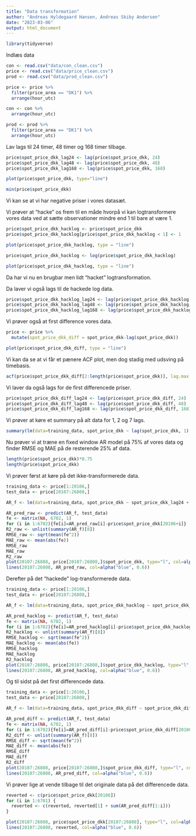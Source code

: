 ```yaml
---
title: "Data transformation"
author: "Andreas Hyldegaard Hansen, Andreas Skiby Andersen"
date: "2023-03-06"
output: html_document
---
```


```r
library(tidyverse)
```

Indlæs data

```r
con <- read.csv("data/con_clean.csv")
price <- read.csv("data/price_clean.csv")
prod <- read.csv("data/prod_clean.csv")
```

```r
price <- price %>%
  filter(price_area == "DK1") %>%
  arrange(hour_utc)

con <- con %>%
  arrange(hour_utc)

prod <- prod %>%
  filter(price_area == "DK1") %>%
  arrange(hour_utc)
```

Lav lags til 24 timer, 48 timer og 168 timer tilbage.

```r
price$spot_price_dkk_lag24 <- lag(price$spot_price_dkk, 24)
price$spot_price_dkk_lag48 <- lag(price$spot_price_dkk, 48)
price$spot_price_dkk_lag168 <- lag(price$spot_price_dkk, 168)
```

```r
plot(price$spot_price_dkk, type="line")
```

```r
min(price$spot_price_dkk)
```

Vi kan se at vi har negative priser i vores datasæt.

Vi prøver at "hacke" os frem til en måde hvorpå vi kan logtransformere vores data ved at sætte observationer mindre end 1 til bare at være 1.

```r
price$spot_price_dkk_hacklog <- price$spot_price_dkk
price$spot_price_dkk_hacklog[price$spot_price_dkk_hacklog < 1] <- 1
```

```r
plot(price$spot_price_dkk_hacklog, type = "line")
```

```r
price$spot_price_dkk_hacklog <- log(price$spot_price_dkk_hacklog)
```

```r
plot(price$spot_price_dkk_hacklog, type = "line")
```

Da har vi nu en brugbar men lidt "hacket" logtransformation.

Da laver vi også lags til de hackede log data.

```r
price$spot_price_dkk_hacklog_lag24 <- lag(price$spot_price_dkk_hacklog, 24)
price$spot_price_dkk_hacklog_lag48 <- lag(price$spot_price_dkk_hacklog, 48)
price$spot_price_dkk_hacklog_lag168 <- lag(price$spot_price_dkk_hacklog, 168)
```

Vi prøver også at first difference vores data.

```r
price <- price %>%
  mutate(spot_price_dkk_diff = spot_price_dkk-lag(spot_price_dkk))
```

```r
plot(price$spot_price_dkk_diff, type = "line")
```

Vi kan da se at vi får et pænere ACF plot, men dog stadig med udsving på timebasis.

```r
acf(price$spot_price_dkk_diff[2:length(price$spot_price_dkk)], lag.max = 80)
```

Vi laver da også lags for de first differencede priser.

```r
price$spot_price_dkk_diff_lag24 <- lag(price$spot_price_dkk_diff, 24)
price$spot_price_dkk_diff_lag48 <- lag(price$spot_price_dkk_diff, 48)
price$spot_price_dkk_diff_lag168 <- lag(price$spot_price_dkk_diff, 168)
```

Vi prøver at køre et summary på alt data for 1, 2 og 7 lags.

```r
summary(lm(data=training_data, spot_price_dkk ~ lag(spot_price_dkk, 1) + lag(spot_price_dkk, 2) + lag(spot_price_dkk, 7)))
```

Nu prøver vi at træne en fixed window AR model på 75% af vores data og finder RMSE og MAE på de resterende 25% af data.

```r
length(price$spot_price_dkk)*0.75
length(price$spot_price_dkk)
```

Vi prøver først at køre på det ikke-transformerede data.

```r
training_data <- price[1:20106,]
test_data <- price[20107:26808,]

AR_f <- lm(data=training_data, spot_price_dkk ~ spot_price_dkk_lag24 + spot_price_dkk_lag48 + spot_price_dkk_lag168)

AR_pred_raw <- predict(AR_f, test_data)
fe <- matrix(NA, 6702, 1)
for (i in 1:6702){fe[i]=AR_pred_raw[i]-price$spot_price_dkk[20106+i]}
R2_raw <- unlist(summary(AR_f)[8])
RMSE_raw <- sqrt(mean(fe^2))
MAE_raw <- mean(abs(fe))
RMSE_raw
MAE_raw
R2_raw
plot(20107:26808, price[20107:26808,]$spot_price_dkk, type="l", col=alpha("darkgreen", 0.4), xlab = "Time", ylab = "SpotPriceDKK", main = "AR model (Raw data Benchmark), Fixed window, 75%")
lines(20107:26808, AR_pred_raw, col=alpha("blue", 0.6))
```

Derefter på det "hackede" log-transformerede data.

```r
training_data <- price[1:20106,]
test_data <- price[20107:26808,]

AR_f <- lm(data=training_data, spot_price_dkk_hacklog ~ spot_price_dkk_hacklog_lag24 + spot_price_dkk_hacklog_lag48 + spot_price_dkk_hacklog_lag168)

AR_pred_hacklog <- predict(AR_f, test_data)
fe <- matrix(NA, 6702, 1)
for (i in 1:6702){fe[i]=AR_pred_hacklog[i]-price$spot_price_dkk_hacklog[20106+i]}
R2_hacklog <- unlist(summary(AR_f)[8])
RMSE_hacklog <- sqrt(mean(fe^2))
MAE_hacklog <- mean(abs(fe))
RMSE_hacklog
MAE_hacklog
R2_hacklog
plot(20107:26808, price[20107:26808,]$spot_price_dkk_hacklog, type="l", col=alpha("darkgreen", 0.4), xlab = "Time", ylab = "SpotPriceDKK", main = "AR model (Hacked logged data Benchmark), Fixed window, 75%")
lines(20107:26808, AR_pred_hacklog, col=alpha("blue", 0.6))
```

Og til sidst på det first differencede data.

```r
training_data <- price[1:20106,]
test_data <- price[20107:26808,]

AR_f <- lm(data=training_data, spot_price_dkk_diff ~ spot_price_dkk_diff_lag24 + spot_price_dkk_diff_lag48 + spot_price_dkk_diff_lag168)

AR_pred_diff <- predict(AR_f, test_data)
fe <- matrix(NA, 6702, 1)
for (i in 1:6702){fe[i]=AR_pred_diff[i]-price$spot_price_dkk_diff[20106+i]}
R2_diff <- unlist(summary(AR_f)[8])
RMSE_diff <- sqrt(mean(fe^2))
MAE_diff <- mean(abs(fe))
RMSE_diff
MAE_diff
R2_diff
plot(20107:26808, price[20107:26808,]$spot_price_dkk_diff, type="l", col=alpha("darkgreen", 0.4), xlab = "Time", ylab = "SpotPriceDKK", main = "AR model (Differenced data Benchmark), Fixed window, 75%")
lines(20107:26808, AR_pred_diff, col=alpha("blue", 0.6))
```

Vi prøver lige at vende tilbage til det originale data på det differencede data.

```r
reverted <- c(price$spot_price_dkk[20106])
for (i in 1:6701) {
  reverted <- c(reverted, reverted[1] + sum(AR_pred_diff[1:i]))
}
```

```r
plot(20107:26808, price$spot_price_dkk[20107:26808], type="l", col=alpha("darkgreen", 0.5))
lines(20107:26808, reverted, col=alpha("blue", 0.6))
```


